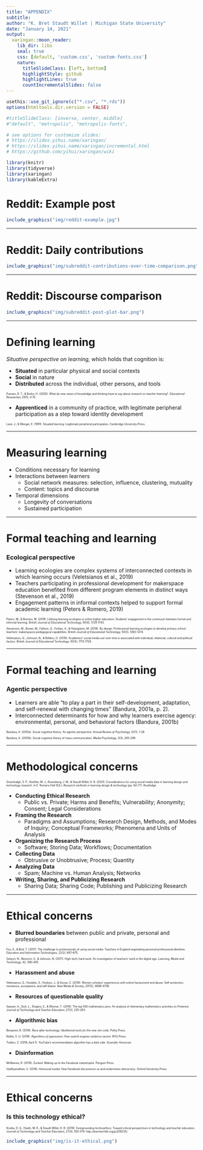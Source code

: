 ```yaml
---
title: "APPENDIX"
subtitle:
author: "K. Bret Staudt Willet | Michigan State University"
date: "January 14, 2021"
output:
  xaringan::moon_reader:
    lib_dir: libs
    seal: true
    css: [default, 'custom.css', 'custom-fonts.css']
    nature:
      titleSlideClass: [left, bottom]
      highlightStyle: github
      highlightLines: true
      countIncrementalSlides: false
---
```


```r
usethis::use_git_ignore(c("*.csv", "*.rds"))
options(htmltools.dir.version = FALSE)

#titleSlideClass: [inverse, center, middle]
#"default", "metropolis", "metropolis-fonts", 

# see options for customize slides: 
# https://slides.yihui.name/xaringan/
# https://slides.yihui.name/xaringan/incremental.html
# https://github.com/yihui/xaringan/wiki

library(knitr)
library(tidyverse)
library(xaringan)
library(kableExtra)
```

# Reddit: Example post

```r
include_graphics("img/reddit-example.jpg")
```

---

# Reddit: Daily contributions

```r
include_graphics("img/subreddit-contributions-over-time-comparison.png")
```

---

# Reddit: Discourse comparison

```r
include_graphics("img/subreddit-post-plot-bar.png")
```

---

# Defining learning

*Situative perspective on learning,* which holds that cognition is:

- **Situated** in particular physical and social contexts
- **Social** in nature
- **Distributed** across the individual, other persons, and tools

<p style="font-size:50%">
Putnam, R. T., & Borko, H. (2000). What do new views of knowledge and thinking have to say about research on teacher learning?. <i>Educational Researcher, 29</i>(1), 4-15.
</p>

- **Apprenticed** in a community of practice, with legitimate peripheral participation as a step toward identity development

<p style="font-size:50%">
Lave, J., & Wenger, E. (1991). Situated learning: Legitimate peripheral participation. Cambridge University Press.
</p>

---

# Measuring learning

- Conditions necessary for learning
- Interactions between learners
  - Social network measures: selection, influence, clustering, mutuality
  - Content: topics and discourse
- Temporal dimensions
  - Longevity of conversations
  - Sustained participation
  
---

# Formal teaching and learning

### Ecological perspective

- Learning ecologies are complex systems of interconnected contexts in which learning occurs (Veletsianos et al., 2019)
- Teachers participating in professional development for makerspace education benefited from different program elements in distinct ways (Stevenson et al., 2019)
- Engagement patterns in informal contexts helped to support formal academic learning (Peters & Romero, 2019)

<p style="font-size:50%">
Peters, M., & Romero, M. (2019). Lifelong learning ecologies in online higher education: Students' engagement in the continuum between formal and informal learning. <i>British Journal of Educational Technology, 50</i>(4), 1729-1743. 
</p>

<p style="font-size:50%">
Stevenson, M., Bower, M., Falloon, G., Forbes, A., & Hatzigianni, M. (2019). By design: Professional learning ecologies to develop primary school teachers’ makerspaces pedagogical capabilities. <i>British Journal of Educational Technology, 50</i>(3), 1260-1274.
</p>

<p style="font-size:50%">
Veletsianos, G., Johnson, N., & Belikov, O. (2019). Academics' social media use over time is associated with individual, relational, cultural and political factors. <i>British Journal of Educational Technology, 50</i>(4), 1713-1728.
</p>

---

# Formal teaching and learning

### Agentic perspective

- Learners are able “to play a part in their self-development, adaptation, and self-renewal with changing times” (Bandura, 2001a, p. 2).
- Interconnected determinants for how and why learners exercise agency: environmental, personal, and behavioral factors (Bandura, 2001b)

<p style="font-size:50%">
Bandura, A. (2001a). Social cognitive theory: An agentic perspective. <i>Annual Review of Psychology, 52</i>(1), 1-26.
</p>

<p style="font-size:50%">
Bandura, A. (2001b). Social cognitive theory of mass communication. <i>Media Psychology, 3</i>(3), 265-299.
</p>

---

# Methodological concerns

<p style="font-size:50%">
Greenhalgh, S. P., Koehler, M. J., Rosenberg, J. M., & Staudt Willet, K. B. (2021). Considerations for using social media data in learning design and technology research. In E. Romero-Hall (Ed.), <i>Research methods in learning design & technology</i> (pp. 64-77). Routledge.
</p>

- **Conducting Ethical Research**
  - Public vs. Private; Harms and Benefits; Vulnerability; Anonymity; Consent; Legal Considerations
  
- **Framing the Research**
  - Paradigms and Assumptions; Research Design, Methods, and Modes of Inquiry; Conceptual Frameworks; Phenomena and Units of Analysis
  
- **Organizing the Research Process**
  - Software; Storing Data; Workflows; Documentation
  
- **Collecting Data**
  - Obtrusive or Unobtrusive; Process; Quantity
  
- **Analyzing Data**
  - Spam; Machine vs. Human Analysis; Networks
  
- **Writing, Sharing, and Publicizing Research**
  - Sharing Data; Sharing Code; Publishing and Publicizing Research

---

# Ethical concerns

- **Blurred boundaries** between public and private, personal and professional

<p style="font-size:50%">
Fox, A., & Bird, T. (2017). The challenge to professionals of using social media: Teachers in England negotiating personal-professional identities. <i>Education and Information Technologies, 22</i>(2), 647–675.
</p>

<p style="font-size:50%">
Selwyn, N., Nemorin, S., & Johnson, N. (2017). High-tech, hard work: An investigation of teachers’ work in the digital age. <i>Learning, Media and Technology, 42</i>, 390–405.
</p>

- **Harassment and abuse**

<p style="font-size:50%">
Veletsianos, G., Houlden, S., Hodson, J., & Gosse, C. (2018). Women scholars’ experiences with online harassment and abuse: Self-protection, resistance, acceptance, and self-blame. <i>New Media & Society, 20</i>(12), 4689-4708.
</p>

- **Resources of questionable quality**

<p style="font-size:50%">
Sawyer, A., Dick, L., Shapiro, E., & Wismer, T. (2019). The top 500 mathematics pins: An analysis of elementary mathematics activities on Pinterest. <i>Journal of Technology and Teacher Education, 27</i>(2), 235–263.
</p>

- **Algorithmic bias**

<p style="font-size:50%">
Benjamin, R. (2019). <i>Race after technology: Abolitionist tools for the new Jim code</i>. Polity Press.
</p>

<p style="font-size:50%">
Noble, S. U. (2018). <i>Algorithms of oppression: How search engines reinforce racism</i>. NYU Press.
</p>

<p style="font-size:50%">
Tufekci, Z. (2019, April 1). YouTube’s recommendation algorithm has a dark
side. <i>Scientific American</i>.
</p>

- **Disinformation**

<p style="font-size:50%">
McNamee, R. (2019). <i>Zucked: Waking up to the Facebook catastrophe</i>. Penguin Press.
</p>

<p style="font-size:50%">
Vaidhyanathan, S. (2018). <i>Antisocial media: How Facebook disconnects us and
undermines democracy</i>. Oxford University Press.
</p>

---

# Ethical concerns

### Is this technology ethical?

<p style="font-size:50%">
Krutka, D. G., Heath, M. K., & Staudt Willet, K. B. (2019). Foregrounding technoethics: Toward critical perspectives in technology and teacher education. <i>Journal of Technology and Teacher Education, 27</i>(4), 555-574. http://learntechlib.org/p/208235/
</p>

```r
include_graphics("img/is-it-ethical.png")
```
